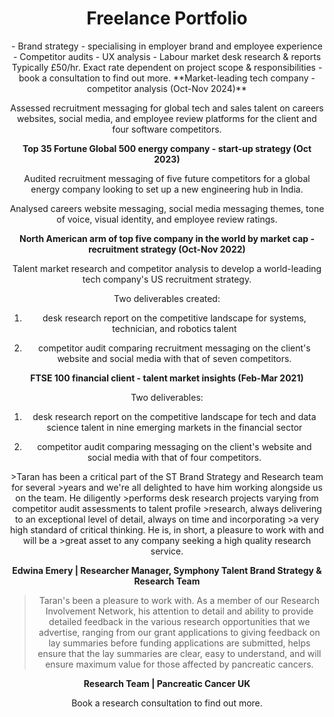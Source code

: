 
<Header buttonText="About Me" buttonHref="/" />

# Freelance Portfolio

<Collapsible title="What I Can Do For You">
- Brand strategy - specialising in employer brand and employee experience 
- Competitor audits
- UX analysis 
- Labour market desk research & reports
</Collapsible>

<Collapsible title="Rates">
Typically £50/hr. Exact rate dependent on project scope & responsibilities - book a <Link href="https://cal.com/taranglasson/research-consultation" target="_blank" rel="noopener noreferrer">consultation</Link> to find out more.
</Collapsible>

<Collapsible title="Project Highlights">
**Market-leading tech company - competitor analysis (Oct-Nov 2024)**

Assessed recruitment messaging for global tech and sales talent on careers websites, social media, and employee review platforms for the client and four software competitors. 

**Top 35 Fortune Global 500 energy company - start-up strategy (Oct 2023)**

Audited recruitment messaging of five future competitors for a global energy company looking to set up a new engineering hub in India.

Analysed careers website messaging, social media messaging themes, tone of voice, visual identity, and employee review ratings.  

**North American arm of top five company in the world by market cap - recruitment strategy (Oct-Nov 2022)** 

Talent market research and competitor analysis to develop a world-leading tech company's US recruitment strategy.

Two deliverables created: 

1) desk research report on the competitive landscape for systems, technician, and robotics talent

2) competitor audit comparing recruitment messaging on the client's website and social media with that of seven competitors. 

**FTSE 100 financial client - talent market insights (Feb-Mar 2021)** 

Two deliverables: 

1) desk research report on the competitive landscape for tech and data science talent in nine emerging markets in the financial sector

2) competitor audit comparing messaging on the client's website and social media with that of four competitors. 
</Collapsible>

<Collapsible title="Testimonials">
>Taran has been a critical part of the ST Brand Strategy and Research team for several 
>years and we're all delighted to have him working alongside us on the team. He diligently 
>performs desk research projects varying from competitor audit assessments to talent profile 
>research, always delivering to an exceptional level of detail, always on time and incorporating 
>a very high standard of critical thinking. He is, in short, a pleasure to work with and will be a 
>great asset to any company seeking a high quality research service.  

**Edwina Emery | Researcher Manager, Symphony Talent Brand Strategy & Research Team**

>Taran's been a pleasure to work with. As a member of our Research Involvement Network, his 
>attention to detail and ability to provide detailed feedback in the various research opportunities 
>that we advertise, ranging from our grant applications to giving feedback on lay summaries before 
>funding applications are submitted, helps ensure that the lay summaries are clear, easy to 
>understand, and will ensure maximum value for those affected by pancreatic cancers. 

**Research Team | Pancreatic Cancer UK**
</Collapsible>

Book a <Link href="https://cal.com/taranglasson/research-consultation" target="_blank" rel="noopener noreferrer">research consultation</Link> to find out more.

<div className="mt-8">
  <SocialLinks />
</div>

